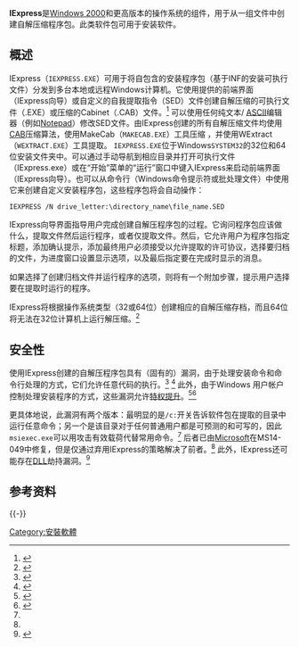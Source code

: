 '''IExpress'''是[[Windows_2000|Windows 2000]]和更高版本的操作系统的组件，用于从一组文件中创建自解压缩程序包。此类软件包可用于安装软件。

== 概述 ==
IExpress（<code>IEXPRESS.EXE</code>）可用于将自包含的安装程序包（基于INF的安装可执行文件）分发到多台本地或远程Windows计算机。它使用提供的前端界面（IExpress向导）或自定义的自我提取指令（SED）文件创建自解压缩的可执行文件（.EXE）或压缩的Cabinet（.CAB）文件。<ref>{{Cite web|title=SED Overview|url=http://www.mdgx.com/INF_web/cdfinfo.htm|accessdate=2020-07-12|work=www.mdgx.com|archive-date=2018-02-06|archive-url=https://web.archive.org/web/20180206073511/http://www.mdgx.com/INF_web/cdfinfo.htm|dead-url=no}}</ref> 可以使用任何纯文本/ [[ASCII|ASCII]]编辑器（例如[[記事本|Notepad]]）修改SED文件。由IExpress创建的所有自解压缩文件均使用[[CAB|CAB]]压缩算法，使用MakeCab（<code>MAKECAB.EXE</code>）工具压缩 ，并使用WExtract（<code>WEXTRACT.EXE</code>）工具提取。  <code>IEXPRESS.EXE</code>位于Windows<code>SYSTEM32</code>的32位和64位安装文件夹中。可以通过手动导航到相应目录并打开可执行文件（IExpress.exe）或在“开始”菜单的“运行”窗口中键入IExpress来启动前端界面（IExpress向导）。也可以从命令行（Windows命令提示符或批处理文件）中使用它来创建自定义安装程序包，这些程序包将会自动操作：

<code>IEXPRESS /N drive_letter:\directory_name\file_name.SED</code>

IExpress向导界面指导用户完成创建自解压程序包的过程。它询问程序包应该做什么，提取文件然后运行程序，或者仅提取文件。然后，它允许用户为程序包指定标题，添加确认提示，添加最终用户必须接受以允许提取的许可协议，选择要归档的文件，为进度窗口设置显示选项，以及最后指定要在完成时显示的消息。

如果选择了创建归档文件并运行程序的选项，则将有一个附加步骤，提示用户选择要在提取时运行的程序。

IExpress将根据操作系统类型（32或64位）创建相应的自解压缩存档，而且64位将无法在32位计算机上运行解压缩。<ref>{{Cite web|title=macos - Installing IIS Express 32-bit on a 64-bit operating system using MAC Parallels Windows 7|url=https://stackoverflow.com/questions/25104343/installing-iis-express-32-bit-on-a-64-bit-operating-system-using-mac-parallels-w|accessdate=2020-07-12|work=Stack Overflow|archive-date=2016-03-12|archive-url=https://web.archive.org/web/20160312022444/http://stackoverflow.com/questions/25104343/installing-iis-express-32-bit-on-a-64-bit-operating-system-using-mac-parallels-w|dead-url=no}}</ref>

== 安全性 ==
使用IExpress创建的自解压程序包具有（固有的）漏洞，由于处理安装命令和命令行处理的方式，它们允许任意代码的执行。<ref>{{Cite web|title=Command-line switches for IExpress software update packages|url=https://web.archive.org/web/20160824110237/https://support.microsoft.com/en-us/kb/197147|accessdate=2020-07-12|date=2016-08-24|work=web.archive.org}}</ref> <ref>{{Cite web|title=IExpress 向导命令行选项（适用于 IT 专业人员的 Internet Explorer 管理工具包 11） - Internet Explorer|url=https://docs.microsoft.com/zh-cn/internet-explorer/ie11-ieak/iexpress-command-line-options|accessdate=2020-07-12|last=Dansimp|work=docs.microsoft.com|language=zh-cn|archive-date=2020-07-15|archive-url=https://web.archive.org/web/20200715011008/https://docs.microsoft.com/zh-cn/internet-explorer/ie11-ieak/iexpress-command-line-options|dead-url=no}}</ref> 此外，由于Windows 用户帐户控制处理安装程序的方式，这些漏洞允许[[特权提升|特权提升]]。<ref name=":0">{{Cite web|title=Full Disclosure: Defense in depth -- the Microsoft way (part 11): privilege escalation for dummies|url=https://seclists.org/fulldisclosure/2013/Oct/5|accessdate=2020-07-12|work=seclists.org|archive-date=2019-04-10|archive-url=https://web.archive.org/web/20190410155009/https://seclists.org/fulldisclosure/2013/Oct/5|dead-url=no}}</ref><ref name=":1">{{Cite web|title=Full Disclosure: Defense in depth -- the Microsoft way (part 32): yet another (trivial) UAC bypass resp. privilege escalation|url=https://seclists.org/fulldisclosure/2015/Sep/21|accessdate=2020-07-12|work=seclists.org|archive-date=2019-08-08|archive-url=https://web.archive.org/web/20190808151551/https://seclists.org/fulldisclosure/2015/Sep/21|dead-url=no}}</ref>

更具体地说，此漏洞有两个版本：最明显的是<code>/c:</code>开关告诉软件包在提取的目录中运行任意命令；另一个是该目录对于任何普通用户都是可预测的和可写的，因此<code>msiexec.exe</code>可以用攻击有效载荷代替常用命令。<ref name=":0" /> 后者已由[[微软|Microsoft]]在MS14-049中修复，但是仅通过弃用IExpress的策略解决了前者。<ref name=":1" /> 此外，IExpress还可能存在[[动态链接库|DLL]]劫持漏洞。<ref>{{Cite web|title=Microsoft IExpress DLL Hijacking ≈ Packet Storm|url=https://packetstormsecurity.com/files/135252/Microsoft-IExpress-DLL-Hijacking.html|accessdate=2020-07-12|work=packetstormsecurity.com|archive-date=2020-07-12|archive-url=https://web.archive.org/web/20200712112114/https://packetstormsecurity.com/files/135252/Microsoft-IExpress-DLL-Hijacking.html|dead-url=no}}</ref>

== 参考资料 ==

<references />

{{-}}
{{Windows Components}}

[[Category:安裝軟體|Category:安裝軟體]]